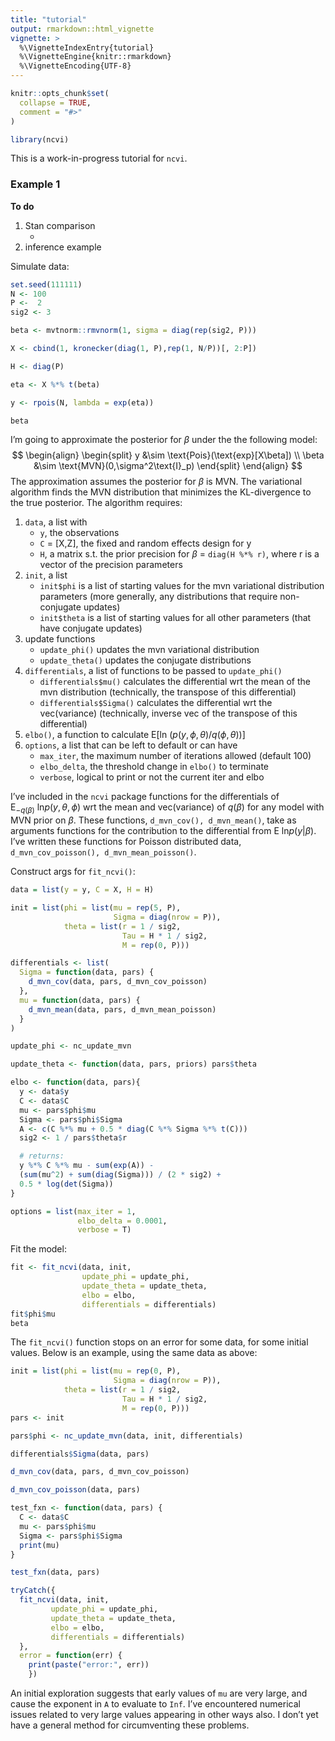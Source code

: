 ```yaml
---
title: "tutorial"
output: rmarkdown::html_vignette
vignette: >
  %\VignetteIndexEntry{tutorial}
  %\VignetteEngine{knitr::rmarkdown}
  %\VignetteEncoding{UTF-8}
---
```


```r
knitr::opts_chunk$set(
  collapse = TRUE,
  comment = "#>"
)
```

```r
library(ncvi)
```

This is a work-in-progress tutorial for `ncvi`. 

### Example 1

**To do**

1. Stan comparison
    *
1. inference example

Simulate data:
```r
set.seed(111111)
N <- 100
P <-  2
sig2 <- 3

beta <- mvtnorm::rmvnorm(1, sigma = diag(rep(sig2, P)))

X <- cbind(1, kronecker(diag(1, P),rep(1, N/P))[, 2:P])

H <- diag(P)

eta <- X %*% t(beta)

y <- rpois(N, lambda = exp(eta))

beta

```

I'm going to approximate the posterior for $\beta$ under the the following model:
$$
\begin{align}
  \begin{split}
    y &\sim \text{Pois}(\text{exp}[X\beta]) \\
    \beta &\sim \text{MVN}(0,\sigma^2\text{I}_p)
  \end{split}
\end{align}
$$
The approximation assumes the posterior for $\beta$ is MVN. The variational algorithm finds 
the MVN distribution that minimizes the KL-divergence to the true posterior. The algorithm requires:

1. `data`, a list with
    * `y`, the observations
    * `C` = [X,Z], the fixed and random effects design for y
    * `H`, a matrix s.t. the prior precision for $\beta$ = `diag(H %*% r)`,
    where r is a vector of the precision parameters
1. `init`, a list
    * `init$phi` is a list of starting values for the mvn variational distribution parameters (more generally, any distributions that require non-conjugate updates)
    * `init$theta` is a list of starting values for all other parameters (that have conjugate updates)
1. update functions
    * `update_phi()` updates the mvn variational distribution
    * `update_theta()` updates the conjugate distributions
1. `differentials`, a list of functions to be passed to `update_phi()`
    * `differentials$mu()` calculates the differential wrt the mean of the mvn distribution (technically, the transpose of this differential) 
    * `differentials$Sigma()` calculates the differential wrt the vec(variance) (technically, inverse vec of the transpose of this differential)
1. `elbo()`, a function to calculate $\text{E}[\text{ln}~(p(y,\phi,\theta)/q(\phi,\theta))]$
1. `options`, a list that can be left to default or can have
    * `max_iter`, the maximum number of iterations allowed (default 100)
    * `elbo_delta`, the threshold change in `elbo()` to terminate
    * `verbose`, logical to print or not the current iter and elbo

I've included in the `ncvi` package functions for the differentials of $\text{E}_{-q(\beta)}~\text{ln}p(y,\theta, \phi)$ wrt the mean and vec(variance) of $q(\beta)$ for any model with MVN prior on $\beta$. These functions, `d_mvn_cov(), d_mvn_mean()`, take as arguments functions for the contribution to the differential from $\text{E}~\text{ln}p(y|\beta)$.
I've written these functions for Poisson distributed data, `d_mvn_cov_poisson(), d_mvn_mean_poisson()`. 

Construct args for `fit_ncvi()`:
```r
data = list(y = y, C = X, H = H)

init = list(phi = list(mu = rep(5, P),
                       Sigma = diag(nrow = P)),
            theta = list(r = 1 / sig2,
                         Tau = H * 1 / sig2,
                         M = rep(0, P)))

differentials <- list(
  Sigma = function(data, pars) {
    d_mvn_cov(data, pars, d_mvn_cov_poisson)
  },
  mu = function(data, pars) {
    d_mvn_mean(data, pars, d_mvn_mean_poisson)
  }
)

update_phi <- nc_update_mvn

update_theta <- function(data, pars, priors) pars$theta

elbo <- function(data, pars){
  y <- data$y
  C <- data$C
  mu <- pars$phi$mu
  Sigma <- pars$phi$Sigma
  A <- c(C %*% mu + 0.5 * diag(C %*% Sigma %*% t(C)))
  sig2 <- 1 / pars$theta$r

  # returns:
  y %*% C %*% mu - sum(exp(A)) -
  (sum(mu^2) + sum(diag(Sigma))) / (2 * sig2) +
  0.5 * log(det(Sigma))
}

options = list(max_iter = 1,
               elbo_delta = 0.0001,
               verbose = T)
```

Fit the model:
```r

fit <- fit_ncvi(data, init,
                update_phi = update_phi,
                update_theta = update_theta,
                elbo = elbo,
                differentials = differentials)
fit$phi$mu
beta
```

The `fit_ncvi()` function stops on an error for some data, for some initial values. Below is an example, using the same data as above:

```r

init = list(phi = list(mu = rep(0, P),
                       Sigma = diag(nrow = P)),
            theta = list(r = 1 / sig2,
                         Tau = H * 1 / sig2,
                         M = rep(0, P)))
pars <- init

pars$phi <- nc_update_mvn(data, init, differentials)

differentials$Sigma(data, pars)

d_mvn_cov(data, pars, d_mvn_cov_poisson)

d_mvn_cov_poisson(data, pars)

test_fxn <- function(data, pars) {
  C <- data$C
  mu <- pars$phi$mu
  Sigma <- pars$phi$Sigma
  print(mu)
}

test_fxn(data, pars)

tryCatch({
  fit_ncvi(data, init,
         update_phi = update_phi,
         update_theta = update_theta,
         elbo = elbo,
         differentials = differentials)
  },
  error = function(err) {
    print(paste("error:", err))
    })
```

An initial exploration suggests that early values of `mu` are very large, and cause the exponent in `A` to evaluate to `Inf`. I've encountered numerical issues related to very large values appearing in other ways also. I don't yet have a general method for circumventing these problems. 
